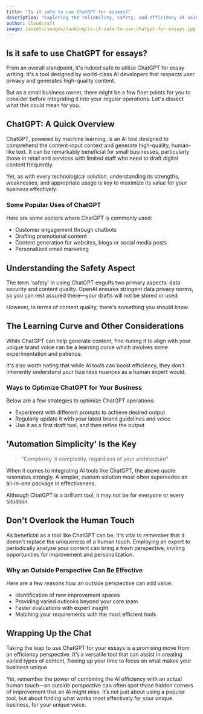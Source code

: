 ```yaml
---
title: "Is it safe to use ChatGPT for essays?"
description: "Exploring the reliability, safety, and efficiency of using ChatGPT in crafting compelling essays for small businesses."
author: Cloudcraft
image: /assets/images/landing/is-it-safe-to-use-chatgpt-for-essays.jpg
---
```


## Is it safe to use ChatGPT for essays?

From an overall standpoint, it's indeed safe to utilize ChatGPT for essay writing. It's a tool designed by world-class AI developers that respects user privacy and generates high-quality content.

But as a small business owner, there might be a few finer points for you to consider before integrating it into your regular operations. Let's dissect what this could mean for you.

<ServicesBlurb />

## ChatGPT: A Quick Overview

ChatGPT, powered by machine learning, is an AI tool designed to comprehend the content-input context and generate high-quality, human-like text. It can be remarkably beneficial for small businesses, particularly those in retail and services with limited staff who need to draft digital content frequently.

Yet, as with every technological solution, understanding its strengths, weaknesses, and appropriate usage is key to maximize its value for your business effectively.

### Some Popular Uses of ChatGPT

Here are some sectors where ChatGPT is commonly used:

 * Customer engagement through chatbots
 * Drafting promotional content
 * Content generation for websites, blogs or social media posts
 * Personalized email marketing

## Understanding the Safety Aspect

The term 'safety' in using ChatGPT engulfs two primary aspects: data security and content quality. OpenAI ensures stringent data privacy norms, so you can rest assured there—your drafts will not be stored or used. 

However, in terms of content quality, there's something you should know.

## The Learning Curve and Other Considerations

While ChatGPT can help generate content, fine-tuning it to align with your unique brand voice can be a learning curve which involves some experimentation and patience.

It's also worth noting that while AI tools can boost efficiency, they don't inherently understand your business nuances as a human expert would.

### Ways to Optimize ChatGPT for Your Business 

Below are a few strategies to optimize ChatGPT operations:

 * Experiment with different prompts to achieve desired output
 * Regularly update it with your latest brand guidelines and voice
 * Use it as a first draft tool, and then refine the output

<GetStartedBlurb />

## 'Automation Simplicity' Is the Key

> "Complexity is complexity, regardless of your architecture"

When it comes to integrating AI tools like ChatGPT, the above quote resonates strongly. A simpler, custom solution most often supersedes an all-in-one package in effectiveness.

Although ChatGPT is a brilliant tool, it may not be for everyone or every situation.

## Don't Overlook the Human Touch

As beneficial as a tool like ChatGPT can be, it's vital to remember that it doesn't replace the uniqueness of a human touch. Employing an expert to periodically analyze your content can bring a fresh perspective, inviting opportunities for improvement and personalization.

### Why an Outside Perspective Can Be Effective 

Here are a few reasons how an outside perspective can add value:

 * Identification of new improvement spaces 
 * Providing varied outlooks beyond your core team
 * Faster evaluations with expert insight
 * Matching your requirements with the most efficient tools

## Wrapping Up the Chat 

Taking the leap to use ChatGPT for your essays is a promising move from an efficiency perspective. It’s a versatile tool that can assist in creating varied types of content, freeing up your time to focus on what makes your business unique. 

Yet, remember the power of combining the AI efficiency with an actual human touch—an outside perspective can often spot those hidden corners of improvement that an AI might miss. It’s not just about using a popular tool, but about finding what works most effectively for your unique business, for your unique voice.